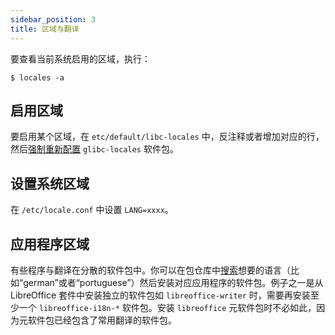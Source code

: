 ```yaml
---
sidebar_position: 3
title: 区域与翻译
---
```


要查看当前系统启用的区域，执行：

```
$ locales -a
```

## 启用区域

要启用某个区域，在 `etc/default/libc-locales` 中，反注释或者增加对应的行，然后[强制重新配置](#) `glibc-locales` 软件包。

## 设置系统区域

在 `/etc/locale.conf` 中设置 `LANG=xxxx`。

## 应用程序区域

有些程序与翻译在分散的软件包中。你可以在包仓库中[搜索](#)想要的语言（比如“german”或者“portuguese”）然后安装对应应用程序的软件包。例子之一是从 LibreOffice 套件中安装独立的软件包如 `libreoffice-writer` 时，需要再安装至少一个 `libreoffice-i18n-*` 软件包。安装 `libreoffice` 元软件包时不必如此，因为元软件包已经包含了常用翻译的软件包。
